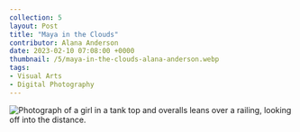 ```yaml
---
collection: 5
layout: Post
title: "Maya in the Clouds"
contributor: Alana Anderson
date: 2023-02-10 07:08:00 +0000
thumbnail: /5/maya-in-the-clouds-alana-anderson.webp
tags: 
- Visual Arts
- Digital Photography
---
```

<div class="center">
    <img src="{{ site.baseurl }}/uploads/5/maya-in-the-clouds-alana-anderson.jpeg"
        alt="Photograph of a girl in a tank top and overalls leans over a railing, looking off into the distance." />
</div>
